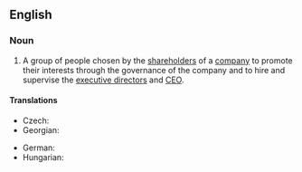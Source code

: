 ==English==
{{wikipedia}}

===Noun===
{{en-noun}}

# A group of people chosen by the [[shareholder]]s of a [[company]] to promote their interests through the governance of the company and to hire and supervise the [[executive director]]s and [[CEO]].

====Translations====
{{trans-top|group}}
* Czech: {{t|cs|dozorčí rada|f}}
* Georgian: {{t|ka|სამეთვალყურეო საბჭო}}
{{trans-mid}}
* German: {{t+|de|Aufsichtsrat|m}}
* Hungarian: {{t+|hu|felügyelőbizottság}}
{{trans-bottom}}